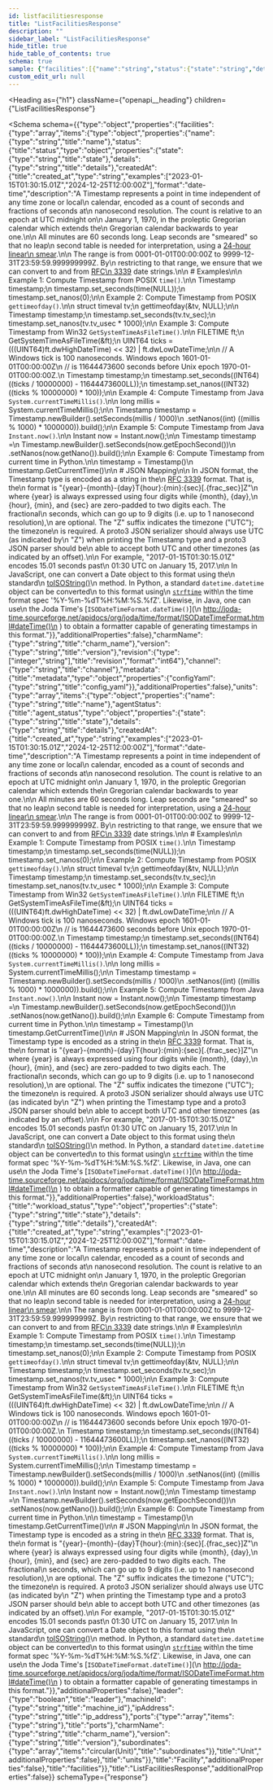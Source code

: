 ```yaml
---
id: listfacilitiesresponse
title: "ListFacilitiesResponse"
description: ""
sidebar_label: "ListFacilitiesResponse"
hide_title: true
hide_table_of_contents: true
schema: true
sample: {"facilities":[{"name":"string","status":{"state":"string","details":"string","createdAt":"2024-07-29T15:51:28.071Z"},"charmName":"string","version":"string","revision":0,"channel":"string","metadata":{"configYaml":"string"},"units":[{"name":"string","agentStatus":{"state":"string","details":"string","createdAt":"2024-07-29T15:51:28.071Z"},"workloadStatus":{"state":"string","details":"string","createdAt":"2024-07-29T15:51:28.071Z"},"leader":true,"machineId":"string","ipAddress":"string","ports":["string"],"charmName":"string","version":"string","subordinates":[null]}]}]}
custom_edit_url: null
---
```



<Heading
  as={"h1"}
  className={"openapi__heading"}
  children={"ListFacilitiesResponse"}
>
</Heading>





<Schema
  schema={{"type":"object","properties":{"facilities":{"type":"array","items":{"type":"object","properties":{"name":{"type":"string","title":"name"},"status":{"title":"status","type":"object","properties":{"state":{"type":"string","title":"state"},"details":{"type":"string","title":"details"},"createdAt":{"title":"created_at","type":"string","examples":["2023-01-15T01:30:15.01Z","2024-12-25T12:00:00Z"],"format":"date-time","description":"A Timestamp represents a point in time independent of any time zone or local\n calendar, encoded as a count of seconds and fractions of seconds at\n nanosecond resolution. The count is relative to an epoch at UTC midnight on\n January 1, 1970, in the proleptic Gregorian calendar which extends the\n Gregorian calendar backwards to year one.\n\n All minutes are 60 seconds long. Leap seconds are \"smeared\" so that no leap\n second table is needed for interpretation, using a [24-hour linear\n smear](https://developers.google.com/time/smear).\n\n The range is from 0001-01-01T00:00:00Z to 9999-12-31T23:59:59.999999999Z. By\n restricting to that range, we ensure that we can convert to and from [RFC\n 3339](https://www.ietf.org/rfc/rfc3339.txt) date strings.\n\n # Examples\n\n Example 1: Compute Timestamp from POSIX `time()`.\n\n     Timestamp timestamp;\n     timestamp.set_seconds(time(NULL));\n     timestamp.set_nanos(0);\n\n Example 2: Compute Timestamp from POSIX `gettimeofday()`.\n\n     struct timeval tv;\n     gettimeofday(&tv, NULL);\n\n     Timestamp timestamp;\n     timestamp.set_seconds(tv.tv_sec);\n     timestamp.set_nanos(tv.tv_usec * 1000);\n\n Example 3: Compute Timestamp from Win32 `GetSystemTimeAsFileTime()`.\n\n     FILETIME ft;\n     GetSystemTimeAsFileTime(&ft);\n     UINT64 ticks = (((UINT64)ft.dwHighDateTime) << 32) | ft.dwLowDateTime;\n\n     // A Windows tick is 100 nanoseconds. Windows epoch 1601-01-01T00:00:00Z\n     // is 11644473600 seconds before Unix epoch 1970-01-01T00:00:00Z.\n     Timestamp timestamp;\n     timestamp.set_seconds((INT64) ((ticks / 10000000) - 11644473600LL));\n     timestamp.set_nanos((INT32) ((ticks % 10000000) * 100));\n\n Example 4: Compute Timestamp from Java `System.currentTimeMillis()`.\n\n     long millis = System.currentTimeMillis();\n\n     Timestamp timestamp = Timestamp.newBuilder().setSeconds(millis / 1000)\n         .setNanos((int) ((millis % 1000) * 1000000)).build();\n\n Example 5: Compute Timestamp from Java `Instant.now()`.\n\n     Instant now = Instant.now();\n\n     Timestamp timestamp =\n         Timestamp.newBuilder().setSeconds(now.getEpochSecond())\n             .setNanos(now.getNano()).build();\n\n Example 6: Compute Timestamp from current time in Python.\n\n     timestamp = Timestamp()\n     timestamp.GetCurrentTime()\n\n # JSON Mapping\n\n In JSON format, the Timestamp type is encoded as a string in the\n [RFC 3339](https://www.ietf.org/rfc/rfc3339.txt) format. That is, the\n format is \"{year}-{month}-{day}T{hour}:{min}:{sec}[.{frac_sec}]Z\"\n where {year} is always expressed using four digits while {month}, {day},\n {hour}, {min}, and {sec} are zero-padded to two digits each. The fractional\n seconds, which can go up to 9 digits (i.e. up to 1 nanosecond resolution),\n are optional. The \"Z\" suffix indicates the timezone (\"UTC\"); the timezone\n is required. A proto3 JSON serializer should always use UTC (as indicated by\n \"Z\") when printing the Timestamp type and a proto3 JSON parser should be\n able to accept both UTC and other timezones (as indicated by an offset).\n\n For example, \"2017-01-15T01:30:15.01Z\" encodes 15.01 seconds past\n 01:30 UTC on January 15, 2017.\n\n In JavaScript, one can convert a Date object to this format using the\n standard\n [toISOString()](https://developer.mozilla.org/en-US/docs/Web/JavaScript/Reference/Global_Objects/Date/toISOString)\n method. In Python, a standard `datetime.datetime` object can be converted\n to this format using\n [`strftime`](https://docs.python.org/2/library/time.html#time.strftime) with\n the time format spec '%Y-%m-%dT%H:%M:%S.%fZ'. Likewise, in Java, one can use\n the Joda Time's [`ISODateTimeFormat.dateTime()`](\n http://joda-time.sourceforge.net/apidocs/org/joda/time/format/ISODateTimeFormat.html#dateTime()\n ) to obtain a formatter capable of generating timestamps in this format."}},"additionalProperties":false},"charmName":{"type":"string","title":"charm_name"},"version":{"type":"string","title":"version"},"revision":{"type":["integer","string"],"title":"revision","format":"int64"},"channel":{"type":"string","title":"channel"},"metadata":{"title":"metadata","type":"object","properties":{"configYaml":{"type":"string","title":"config_yaml"}},"additionalProperties":false},"units":{"type":"array","items":{"type":"object","properties":{"name":{"type":"string","title":"name"},"agentStatus":{"title":"agent_status","type":"object","properties":{"state":{"type":"string","title":"state"},"details":{"type":"string","title":"details"},"createdAt":{"title":"created_at","type":"string","examples":["2023-01-15T01:30:15.01Z","2024-12-25T12:00:00Z"],"format":"date-time","description":"A Timestamp represents a point in time independent of any time zone or local\n calendar, encoded as a count of seconds and fractions of seconds at\n nanosecond resolution. The count is relative to an epoch at UTC midnight on\n January 1, 1970, in the proleptic Gregorian calendar which extends the\n Gregorian calendar backwards to year one.\n\n All minutes are 60 seconds long. Leap seconds are \"smeared\" so that no leap\n second table is needed for interpretation, using a [24-hour linear\n smear](https://developers.google.com/time/smear).\n\n The range is from 0001-01-01T00:00:00Z to 9999-12-31T23:59:59.999999999Z. By\n restricting to that range, we ensure that we can convert to and from [RFC\n 3339](https://www.ietf.org/rfc/rfc3339.txt) date strings.\n\n # Examples\n\n Example 1: Compute Timestamp from POSIX `time()`.\n\n     Timestamp timestamp;\n     timestamp.set_seconds(time(NULL));\n     timestamp.set_nanos(0);\n\n Example 2: Compute Timestamp from POSIX `gettimeofday()`.\n\n     struct timeval tv;\n     gettimeofday(&tv, NULL);\n\n     Timestamp timestamp;\n     timestamp.set_seconds(tv.tv_sec);\n     timestamp.set_nanos(tv.tv_usec * 1000);\n\n Example 3: Compute Timestamp from Win32 `GetSystemTimeAsFileTime()`.\n\n     FILETIME ft;\n     GetSystemTimeAsFileTime(&ft);\n     UINT64 ticks = (((UINT64)ft.dwHighDateTime) << 32) | ft.dwLowDateTime;\n\n     // A Windows tick is 100 nanoseconds. Windows epoch 1601-01-01T00:00:00Z\n     // is 11644473600 seconds before Unix epoch 1970-01-01T00:00:00Z.\n     Timestamp timestamp;\n     timestamp.set_seconds((INT64) ((ticks / 10000000) - 11644473600LL));\n     timestamp.set_nanos((INT32) ((ticks % 10000000) * 100));\n\n Example 4: Compute Timestamp from Java `System.currentTimeMillis()`.\n\n     long millis = System.currentTimeMillis();\n\n     Timestamp timestamp = Timestamp.newBuilder().setSeconds(millis / 1000)\n         .setNanos((int) ((millis % 1000) * 1000000)).build();\n\n Example 5: Compute Timestamp from Java `Instant.now()`.\n\n     Instant now = Instant.now();\n\n     Timestamp timestamp =\n         Timestamp.newBuilder().setSeconds(now.getEpochSecond())\n             .setNanos(now.getNano()).build();\n\n Example 6: Compute Timestamp from current time in Python.\n\n     timestamp = Timestamp()\n     timestamp.GetCurrentTime()\n\n # JSON Mapping\n\n In JSON format, the Timestamp type is encoded as a string in the\n [RFC 3339](https://www.ietf.org/rfc/rfc3339.txt) format. That is, the\n format is \"{year}-{month}-{day}T{hour}:{min}:{sec}[.{frac_sec}]Z\"\n where {year} is always expressed using four digits while {month}, {day},\n {hour}, {min}, and {sec} are zero-padded to two digits each. The fractional\n seconds, which can go up to 9 digits (i.e. up to 1 nanosecond resolution),\n are optional. The \"Z\" suffix indicates the timezone (\"UTC\"); the timezone\n is required. A proto3 JSON serializer should always use UTC (as indicated by\n \"Z\") when printing the Timestamp type and a proto3 JSON parser should be\n able to accept both UTC and other timezones (as indicated by an offset).\n\n For example, \"2017-01-15T01:30:15.01Z\" encodes 15.01 seconds past\n 01:30 UTC on January 15, 2017.\n\n In JavaScript, one can convert a Date object to this format using the\n standard\n [toISOString()](https://developer.mozilla.org/en-US/docs/Web/JavaScript/Reference/Global_Objects/Date/toISOString)\n method. In Python, a standard `datetime.datetime` object can be converted\n to this format using\n [`strftime`](https://docs.python.org/2/library/time.html#time.strftime) with\n the time format spec '%Y-%m-%dT%H:%M:%S.%fZ'. Likewise, in Java, one can use\n the Joda Time's [`ISODateTimeFormat.dateTime()`](\n http://joda-time.sourceforge.net/apidocs/org/joda/time/format/ISODateTimeFormat.html#dateTime()\n ) to obtain a formatter capable of generating timestamps in this format."}},"additionalProperties":false},"workloadStatus":{"title":"workload_status","type":"object","properties":{"state":{"type":"string","title":"state"},"details":{"type":"string","title":"details"},"createdAt":{"title":"created_at","type":"string","examples":["2023-01-15T01:30:15.01Z","2024-12-25T12:00:00Z"],"format":"date-time","description":"A Timestamp represents a point in time independent of any time zone or local\n calendar, encoded as a count of seconds and fractions of seconds at\n nanosecond resolution. The count is relative to an epoch at UTC midnight on\n January 1, 1970, in the proleptic Gregorian calendar which extends the\n Gregorian calendar backwards to year one.\n\n All minutes are 60 seconds long. Leap seconds are \"smeared\" so that no leap\n second table is needed for interpretation, using a [24-hour linear\n smear](https://developers.google.com/time/smear).\n\n The range is from 0001-01-01T00:00:00Z to 9999-12-31T23:59:59.999999999Z. By\n restricting to that range, we ensure that we can convert to and from [RFC\n 3339](https://www.ietf.org/rfc/rfc3339.txt) date strings.\n\n # Examples\n\n Example 1: Compute Timestamp from POSIX `time()`.\n\n     Timestamp timestamp;\n     timestamp.set_seconds(time(NULL));\n     timestamp.set_nanos(0);\n\n Example 2: Compute Timestamp from POSIX `gettimeofday()`.\n\n     struct timeval tv;\n     gettimeofday(&tv, NULL);\n\n     Timestamp timestamp;\n     timestamp.set_seconds(tv.tv_sec);\n     timestamp.set_nanos(tv.tv_usec * 1000);\n\n Example 3: Compute Timestamp from Win32 `GetSystemTimeAsFileTime()`.\n\n     FILETIME ft;\n     GetSystemTimeAsFileTime(&ft);\n     UINT64 ticks = (((UINT64)ft.dwHighDateTime) << 32) | ft.dwLowDateTime;\n\n     // A Windows tick is 100 nanoseconds. Windows epoch 1601-01-01T00:00:00Z\n     // is 11644473600 seconds before Unix epoch 1970-01-01T00:00:00Z.\n     Timestamp timestamp;\n     timestamp.set_seconds((INT64) ((ticks / 10000000) - 11644473600LL));\n     timestamp.set_nanos((INT32) ((ticks % 10000000) * 100));\n\n Example 4: Compute Timestamp from Java `System.currentTimeMillis()`.\n\n     long millis = System.currentTimeMillis();\n\n     Timestamp timestamp = Timestamp.newBuilder().setSeconds(millis / 1000)\n         .setNanos((int) ((millis % 1000) * 1000000)).build();\n\n Example 5: Compute Timestamp from Java `Instant.now()`.\n\n     Instant now = Instant.now();\n\n     Timestamp timestamp =\n         Timestamp.newBuilder().setSeconds(now.getEpochSecond())\n             .setNanos(now.getNano()).build();\n\n Example 6: Compute Timestamp from current time in Python.\n\n     timestamp = Timestamp()\n     timestamp.GetCurrentTime()\n\n # JSON Mapping\n\n In JSON format, the Timestamp type is encoded as a string in the\n [RFC 3339](https://www.ietf.org/rfc/rfc3339.txt) format. That is, the\n format is \"{year}-{month}-{day}T{hour}:{min}:{sec}[.{frac_sec}]Z\"\n where {year} is always expressed using four digits while {month}, {day},\n {hour}, {min}, and {sec} are zero-padded to two digits each. The fractional\n seconds, which can go up to 9 digits (i.e. up to 1 nanosecond resolution),\n are optional. The \"Z\" suffix indicates the timezone (\"UTC\"); the timezone\n is required. A proto3 JSON serializer should always use UTC (as indicated by\n \"Z\") when printing the Timestamp type and a proto3 JSON parser should be\n able to accept both UTC and other timezones (as indicated by an offset).\n\n For example, \"2017-01-15T01:30:15.01Z\" encodes 15.01 seconds past\n 01:30 UTC on January 15, 2017.\n\n In JavaScript, one can convert a Date object to this format using the\n standard\n [toISOString()](https://developer.mozilla.org/en-US/docs/Web/JavaScript/Reference/Global_Objects/Date/toISOString)\n method. In Python, a standard `datetime.datetime` object can be converted\n to this format using\n [`strftime`](https://docs.python.org/2/library/time.html#time.strftime) with\n the time format spec '%Y-%m-%dT%H:%M:%S.%fZ'. Likewise, in Java, one can use\n the Joda Time's [`ISODateTimeFormat.dateTime()`](\n http://joda-time.sourceforge.net/apidocs/org/joda/time/format/ISODateTimeFormat.html#dateTime()\n ) to obtain a formatter capable of generating timestamps in this format."}},"additionalProperties":false},"leader":{"type":"boolean","title":"leader"},"machineId":{"type":"string","title":"machine_id"},"ipAddress":{"type":"string","title":"ip_address"},"ports":{"type":"array","items":{"type":"string"},"title":"ports"},"charmName":{"type":"string","title":"charm_name"},"version":{"type":"string","title":"version"},"subordinates":{"type":"array","items":"circular(Unit)","title":"subordinates"}},"title":"Unit","additionalProperties":false},"title":"units"}},"title":"Facility","additionalProperties":false},"title":"facilities"}},"title":"ListFacilitiesResponse","additionalProperties":false}}
  schemaType={"response"}
>
  
</Schema>
            